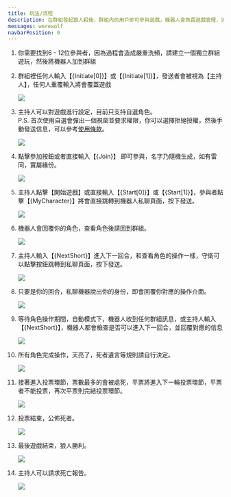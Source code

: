 ```yaml
---
title: 玩法/流程
description: 在群組發起狼人殺後，群組內的用戶即可參與遊戲，機器人會負責遊戲管理，派發角色，玩家通過私聊機器人進行操作，發起人(主持人)在群組輸入的查詢指令，判斷玩家是否完成操作，完成後機器人會回覆當前狀態
messages: werewolf
navbarPosition: 0
---
```


<div className='flow-list'>

1. 你需要找到6 - 12位參與者，因為過程會造成嚴重洗頻，請建立一個獨立群組遊玩，然後將機器人加到群組

2. 群組裡任何人輸入【{Initiate[0]}】或【{Initiate[1]}】，發送者會被視為【主持人】，任何人重覆輸入將會覆蓋遊戲

   <Image
     src="/assets/werewolf/flow/flow_2.jpg"
     width={400}
     height={331}
     className="m-auto py-4 box-content bg-black"
   />

3. 主持人可以對遊戲進行設定，目前只支持自選角色。<br />
   P.S. 首次使用自選會彈出一個視窗並要求權限，你可以選擇拒絕授權，然後手動發送信息，可以參考[使用條款](/term-of-use)。

   <Image src="/assets/werewolf/flow/flow_3.jpg" width={400} height={376} className="m-auto" />

4. 點擊參加按鈕或者直接輸入【{Join}】 即可參與，名字乃隨機生成，如有雷同，實屬緣份。

   <Image src="/assets/werewolf/flow/flow_4.jpg" width={400} height={614} className="m-auto" />

5. 主持人點擊【開始遊戲】或直接輸入【{Start[0]}】或【{Start[1]}】，參與者點擊【{MyCharacter}】將會直接跳轉到機器人私聊頁面，按下發送。

   <Image src="/assets/werewolf/flow/flow_5.jpg" width={400} height={478} className="m-auto" />

6. 機器人會回覆你的角色，查看角色後請回到群組。

   <Image src="/assets/werewolf/flow/flow_6.jpg" width={400} height={86} className="m-auto" />

7. 主持人輸入【{NextShort}】進入下一回合，和查看角色的操作一樣，守衛可以點擊按鈕跳轉到私聊頁面，按下發送。

   <Image src="/assets/werewolf/flow/flow_7.jpg" width={400} height={239} className="m-auto" />

8. 只要是你的回合，私聊機器說出你的身份，即會回覆你對應的操作介面。

   <Image src="/assets/werewolf/flow/flow_8.jpg" width={400} height={625} className="m-auto" />

9. 等待角色操作期間，自動模式下，機器人收到任何群組訊息，或主持人輸入【{NextShort}】，機器人都會檢查是否可以進入下一回合，並回覆對應的信息

   <Image src="/assets/werewolf/flow/flow_9.jpg" width={400} height={239} className="m-auto" />

10. 所有角色完成操作，天亮了，死者遺言等規則請自行決定。

    <Image src="/assets/werewolf/flow/flow_10.jpg" width={400} height={216} className="m-auto" />

11. 接著進入投票環節，票數最多的會被處死，平票將進入下一輪投票環節，平票者不能投票，再次平票則完結投票環節。

    <Image src="/assets/werewolf/flow/flow_11.jpg" width={400} height={646} className="m-auto" />

12. 投票結束，公佈死者。

    <Image src="/assets/werewolf/flow/flow_12.jpg" width={400} height={178} className="m-auto" />

13. 最後遊戲結束，狼人勝利。

    <Image src="/assets/werewolf/flow/flow_13.jpg" width={400} height={301} className="m-auto" />

14. 主持人可以請求死亡報告。

    <Image src="/assets/werewolf/flow/flow_14.jpg" width={400} height={763} className="m-auto" />

</div>
